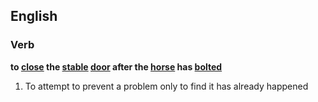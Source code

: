 ==English==

===Verb===
'''to [[close]] the [[stable]] [[door]] after the [[horse]] has [[bolted]]'''

# {{context|idiomatic}} To attempt to prevent a problem only to find it has already happened